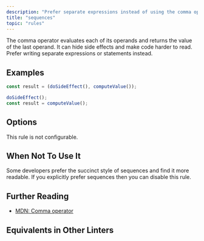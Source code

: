 ```yaml
---
description: "Prefer separate expressions instead of using the comma operator."
title: "sequences"
topic: "rules"
---
```



<RuleSummary plugin="ts" rule="sequences" />

The comma operator evaluates each of its operands and returns the value of the last operand.
It can hide side effects and make code harder to read.
Prefer writing separate expressions or statements instead.

## Examples

<Tabs>
<TabItem label="❌ Incorrect">

```ts
const result = (doSideEffect(), computeValue());
```

</TabItem>
<TabItem label="✅ Correct">

```ts
doSideEffect();
const result = computeValue();
```

</TabItem>
</Tabs>

## Options

This rule is not configurable.

## When Not To Use It

Some developers prefer the succinct style of sequences and find it more readable.
If you explicitly prefer sequences then you can disable this rule.

## Further Reading

- [MDN: Comma operator](https://developer.mozilla.org/en-US/docs/Web/JavaScript/Reference/Operators/Comma_Operator)

## Equivalents in Other Linters

<RuleEquivalents pluginId="ts" ruleId="sequences" />

